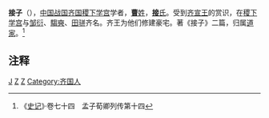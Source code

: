 '''接子'''（{{bd|？||？||catIdx=J接}}），[[中国|中国]][[战国|战国]][[齐国|齐国]][[稷下学宫|稷下学宫]]学者，[[曹姓|'''曹'''姓]]，[[接姓|'''接'''氏]]。受到[[齐宣王|齐宣王]]的赏识，在[[稷下学宫|稷下学宫]]与[[邹衍|邹衍]]、[[騶奭|騶奭]]、[[田骈|田骈]]齐名。齐王为他们修建豪宅。著《接子》二篇，归属[[道家|道家]]。<ref>《[[史记|史记]]》·卷七十四　孟子荀卿列传第十四</ref>

==注释==
{{Reflist}}

[[Category:春秋战国作家|J]]
[[Category:曹姓|Z]]
[[Category:接姓|Z]]
[[Category:齐国人|Category:齐国人]]